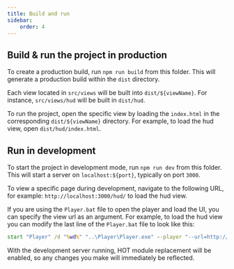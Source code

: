 ---
title: Build and run
sidebar:
    order: 4
---

## Build & run the project in production

To create a production build, run `npm run build` from this folder. This will generate a production build within the `dist` directory.

Each view located in `src/views` will be built into `dist/${viewName}`. For instance, `src/views/hud` will be built in `dist/hud`.

To run the project, open the specific view by loading the `index.html` in the corresponding `dist/${viewName}` directory. For example, to load the hud view, open `dist/hud/index.html`.

## Run in development

To start the project in development mode, run `npm run dev` from this folder. This will start a server on `localhost:${port}`, typically on port `3000`.

To view a specific page during development, navigate to the following URL, for example: `http://localhost:3000/hud/` to load the hud view.

If you are using the `Player.bat` file to open the player and load the UI, you can specify the view url as an argument. For example, to load the hud view you can modify the last line of the `Player.bat` file to look like this:

```bat
start "Player" /d "%wd%" "..\Player\Player.exe" --player "--url=http://localhost:3000/hud/"
```

With the development server running, HOT module replacement will be enabled, so any changes you make will immediately be reflected.